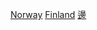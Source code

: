 {{Commonscat|Finland-Norway border}}

[[Category:芬蘭邊界|Norway]]
[[Category:挪威邊界|Finland]]
[[Category:芬挪關係|邊]]